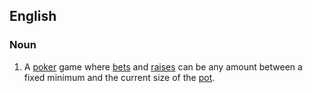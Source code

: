 ==English==

===Noun===
{{en-noun|head=[[pot]] [[limit]]|-}}

# {{lb|en|poker}} A [[poker]] game where [[bets]] and [[raises]] can be any amount between a fixed minimum and the current size of the [[pot]].